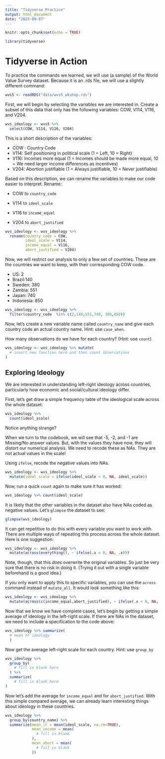 ```yaml
---
title: "Tidyverse Practice"
output: html_document
date: "2023-09-07"
---
```


```r
knitr::opts_chunk$set(echo = TRUE)

library(tidyverse)

```

# Tidyverse in Action

To practice the commands we learned, we will use (a sample) of the World Value Survey dataset. Because it is an .rds file, we will use a slightly different command:

```r
wvs5 <- readRDS("data/wvs5_wkshop.rds")
```

First, we will begin by selecting the variables we are interested in. Create a subset of this data that only has the following variables: COW, V114, V116, and V204. 

```r
wvs_ideology <- wvs5 %>% 
  select(COW, V114, V116, V204)
```

This is a short description of the variables:

- COW : Country Code 
- V114: Self positioning in political scale (1 = Left, 10 = Right)
- V116: Incomes more equal (1 = Incomes should be made more equal, 10 = We need larger income differences as incentives)
- V204: Abortion justifiable (1 = Always justifiable, 10 = Never justifiable)


Based on this description, we can rename the variables to make our code easier to interpret. Rename:

- COW to `country_code`

- V114 to `ideol_scale`

- V116 to `income_equal`

- V204 to `abort_justified`

```r
wvs_ideology <- wvs_ideology %>% 
  rename(country_code = COW,
         ideol_scale = V114,
         income_equal = V116,
         abort_justified = V204) 
```

Now, we will restrict our analysis to only a few set of countries. These are the countries we want to keep, with their corresponding COW code.

- US: 2
- Brazil:140
- Sweden: 380
- Zambia: 551
- Japan: 740
- Indonesia: 850


```r
wvs_ideology <- wvs_ideology %>% 
  filter(country_code  %in% c(2,140,551,740, 380,850))
```

Now, let's create a new variable name called `country_name` and give each country code an actual country name. Hint: use `case_when`. 

How many observations do we have for each country? (Hint: use `count`)


```r
wvs_ideology <- wvs_ideology %>% mutate(
  # insert new function here and then count observations 
)
```



## Exploring Ideology 

We are interested in understanding left-right ideology across countries, particularly how economic and social/cultural ideology differ. 

First, let's get draw a simple frequency table of the ideological scale across the whole dataset: 

```r
wvs_ideology %>% 
  count(ideol_scale)
```

Notice anything strange?

When we turn to the codebook, we will see that -5, -2, and -1 are Missing/No answer values. But, with the values they have now, they will distort our numerical analysis. We need to recode these as NAs. They are not actual values in the scale! 

Using `ifelse`, recode the negative values into NAs. 


```r
wvs_ideology <- wvs_ideology %>% 
  mutate(ideol_scale = ifelse(ideol_scale < 0, NA, ideol_scale))
```

Now, run a quick `count` again to make sure it has worked:

```r
wvs_ideology %>% count(ideol_scale)
```

It is likely that the other variables in the dataset also have NAs coded as negative values. Let's `glimpse` the dataset to see: 

```r
glimpse(wvs_ideology)
```

It can get repetitive to do this with every variable you want to work with. There are multiple ways of repeating this process across the whole dataset. Here is one suggestion:

```r
wvs_ideology <- wvs_ideology %>% 
  mutate(across(everything(), ~ ifelse(.x < 0, NA, .x)))

```

Note, though, that this *does* overwrite the original variables. So just be very sure that there is no risk in doing it. (Trying it out with a single variable beforehand is a good idea.)

If you only want to apply this to specific variables, you can use the `across` command instead of `mutate_all`. It would look something like this:

```r
wvs_ideology <- wvs_ideology %>% 
  mutate(across(c(income_equal,abort_justified), ~ ifelse(.x < 0, NA, .x)))
```

Now that we know we have complete cases, let's begin by getting a simple average of ideology in the left-right scale. If there are NAs in the dataset, we need to include a specification to the code above:

```r
wvs_ideology %>% summarize( 
  # mean of ideology 
  )
```

Now get the average left-right scale for each country. Hint:  use `group_by`

```r
wvs_ideology %>% 
  group_by(
    # fill in blank here 
  ) %>% 
  summarize(
    # fill in blank here 
)
```

Now let's add the average for `income_equal` and for `abort_justified`. With this simple compared average, we can already learn interesting things about ideology in these countries. 

```r
wvs_ideology %>% 
  group_by(country_name) %>% 
  summarize(mean_lr = mean(ideol_scale, na.rm=TRUE), 
            mean_income = mean(
              # fill in blank
            ),
            mean_abort = mean(
              # fill in blank 
            ))
```


